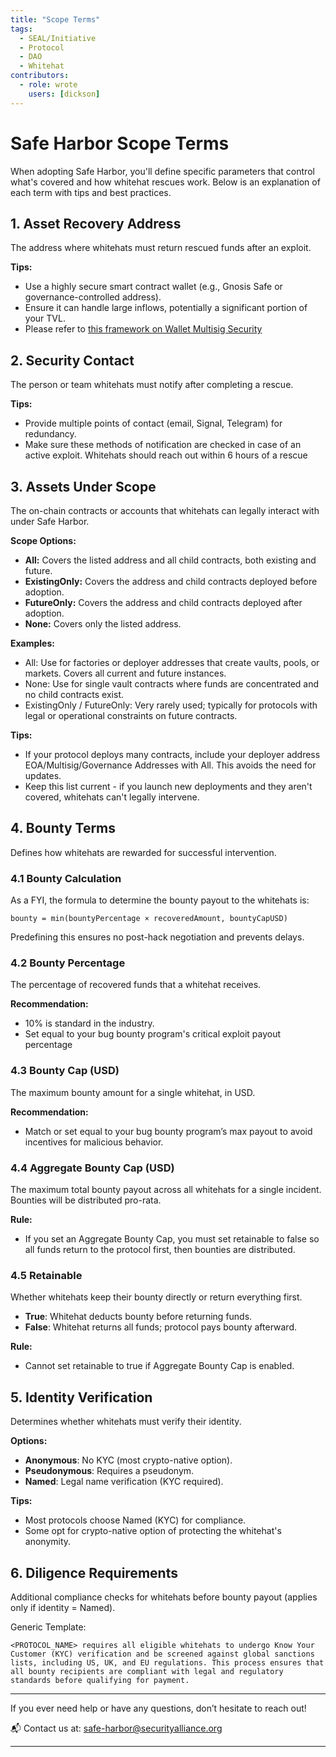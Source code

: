 ```yaml
---
title: "Scope Terms"
tags:
  - SEAL/Initiative
  - Protocol
  - DAO
  - Whitehat
contributors:
  - role: wrote
    users: [dickson]
---
```



<TagProvider>
<TagFilter />

# Safe Harbor Scope Terms

<TagList tags={frontmatter.tags} />
<AttributionList contributors={frontmatter.contributors} />

When adopting Safe Harbor, you'll define specific parameters that control what's covered and how whitehat rescues work.
Below is an explanation of each term with tips and best practices.

## 1. Asset Recovery Address

The address where whitehats must return rescued funds after an exploit.

**Tips:**

- Use a highly secure smart contract wallet (e.g., Gnosis Safe or governance-controlled address).
- Ensure it can handle large inflows, potentially a significant portion of your TVL.
- Please refer to [this framework on Wallet Multisig Security](/wallet-security/secure-multisig-best-practices)

## 2. Security Contact

The person or team whitehats must notify after completing a rescue.

**Tips:**

- Provide multiple points of contact (email, Signal, Telegram) for redundancy.
- Make sure these methods of notification are checked in case of an active exploit. Whitehats should reach out within 6
hours of a rescue

## 3. Assets Under Scope

The on-chain contracts or accounts that whitehats can legally interact with under Safe Harbor.

**Scope Options:**

- **All:** Covers the listed address and all child contracts, both existing and future.
- **ExistingOnly:** Covers the address and child contracts deployed before adoption.
- **FutureOnly:** Covers the address and child contracts deployed after adoption.
- **None:** Covers only the listed address.

**Examples:**

- All: Use for factories or deployer addresses that create vaults, pools, or markets. Covers all current and future
instances.
- None: Use for single vault contracts where funds are concentrated and no child contracts exist.
- ExistingOnly / FutureOnly: Very rarely used; typically for protocols with legal or operational constraints on future
contracts.

**Tips:**

- If your protocol deploys many contracts, include your deployer address EOA/Multisig/Governance Addresses with All.
This avoids the need for updates.
- Keep this list current - if you launch new deployments and they aren't covered, whitehats can't legally intervene.

## 4. Bounty Terms

Defines how whitehats are rewarded for successful intervention.

### 4.1 Bounty Calculation

As a FYI, the formula to determine the bounty payout to the whitehats is:

`bounty = min(bountyPercentage × recoveredAmount, bountyCapUSD)`

Predefining this ensures no post-hack negotiation and prevents delays.

### 4.2 Bounty Percentage

The percentage of recovered funds that a whitehat receives.

**Recommendation:**

- 10% is standard in the industry.
- Set equal to your bug bounty program's critical exploit payout percentage

### 4.3 Bounty Cap (USD)

The maximum bounty amount for a single whitehat, in USD.

**Recommendation:**

- Match or set equal to your bug bounty program’s max payout to avoid incentives for malicious behavior.

### 4.4 Aggregate Bounty Cap (USD)

The maximum total bounty payout across all whitehats for a single incident. Bounties will be distributed pro-rata.

**Rule:**

- If you set an Aggregate Bounty Cap, you must set retainable to false so all funds return to the protocol first, then
bounties are distributed.

### 4.5 Retainable

Whether whitehats keep their bounty directly or return everything first.

- **True**: Whitehat deducts bounty before returning funds.
- **False**: Whitehat returns all funds; protocol pays bounty afterward.

**Rule:**

- Cannot set retainable to true if Aggregate Bounty Cap is enabled.

## 5. Identity Verification

Determines whether whitehats must verify their identity.

**Options:**

- **Anonymous**: No KYC (most crypto-native option).
- **Pseudonymous**: Requires a pseudonym.
- **Named**: Legal name verification (KYC required).

**Tips:**

- Most protocols choose Named (KYC) for compliance.
- Some opt for crypto-native option of protecting the whitehat's anonymity.

## 6. Diligence Requirements

Additional compliance checks for whitehats before bounty payout (applies only if identity = Named).

Generic Template:

`<PROTOCOL_NAME> requires all eligible whitehats to undergo Know Your Customer (KYC) verification and be screened
against global sanctions lists, including US, UK, and EU regulations. This process ensures that all bounty recipients
are compliant with legal and regulatory standards before qualifying for payment.`

---

If you ever need help or have any questions, don’t hesitate to reach out!

📬 Contact us at: [safe-harbor@securityalliance.org](mailto:safe-harbor@securityalliance.org)

---

</TagProvider>
<ContributeFooter />
